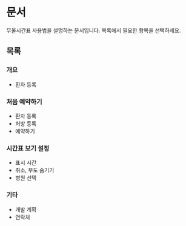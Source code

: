 
# 문서

무울시간표 사용법을 설명하는 문서입니다. 목록에서 필요한 항목을 선택하세요.

## 목록

### 개요

<ul className="flex flex-col pl-6">
  <li>
    <Link to={ROUTES.overview}>환자 등록</Link>
  </li>
</ul>

### 처음 예약하기

<ul className="flex flex-col pl-6">
  <li>
    <Link to={ROUTES.basicPatientRegistration}>환자 등록</Link>
  </li>
  <li>
    <Link to={ROUTES.basicPrescriptionRegistration}>처방 등록</Link>
  </li>
  <li>
    <Link to={ROUTES.basicReserve}>예약하기</Link>
  </li>
</ul>

### 시간표 보기 설정

<ul className="flex flex-col pl-6">
  <li>
    <Link to={ROUTES.viewDuration}>표시 시간</Link>
  </li>
  <li>
    <Link to={ROUTES.viewState}>취소, 부도 숨기기</Link>
  </li>
  <li>
    <Link to={ROUTES.viewClinic}>병원 선택</Link>
  </li>
</ul>

### 기타

<ul className="flex flex-col pl-6">
  <li>
    <Link to={ROUTES.roadmap}>개발 계획</Link>
  </li>
  <li>
    <Link to={ROUTES.contacts}>연락처</Link>
  </li>
</ul>
